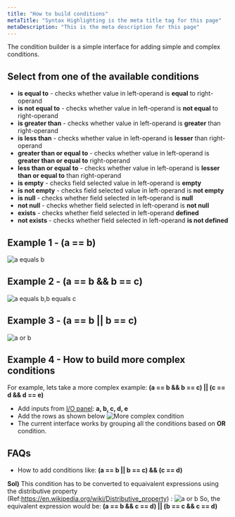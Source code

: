 ```yaml
---
title: "How to build conditions"
metaTitle: "Syntax Highlighting is the meta title tag for this page"
metaDescription: "This is the meta description for this page"
---
```


The condition builder is a simple interface for adding simple and complex conditions.

<FlowService>
  <FlowStep comment="Select left-operand by choosing a field" img="conditional-constructs/condition_builder_leftoperand.png"/>
  <FlowStep comment="Select a condition" img="conditional-constructs/condition_builder_condition.png"/>
  <FlowStep comment="Select right-operand" img="conditional-constructs/condition_builder_right_operand.png"/>
  <FlowStep comment="Add one new row with AND condition" img="conditional-constructs/condition_builder_and.png"/>
  <FlowStep comment="Add one new row with OR condition" img="conditional-constructs/condition_builder_or.png"/>
</FlowService>

## Select from one of the available conditions
* **is equal to** - checks whether value in left-operand is **equal** to right-operand 
* **is not equal to** - checks whether value in left-operand is **not equal** to right-operand
* **is greater than** - checks whether value in left-operand is **greater** than right-operand
* **is less than** - checks whether value in left-operand is **lesser** than right-operand
* **greater than or equal to** - checks whether value in left-operand is **greater than or equal to** right-operand
* **less than or equal to** - checks whether value in left-operand is **lesser than or equal to** than right-operand
* **is empty** - checks field selected value in left-operand is **empty**
* **is not empty** - checks field selected value in left-operand is **not empty**
* **is null** - checks whether field selected in left-operand is **null**
* **not null** - checks whether field selected in left-operand is **not null**
* **exists** - checks whether field selected in left-operand **defined**
* **not exists** - checks whether field selected in left-operand **is not defined**

## Example 1 - (a == b)

![a equals b](../assets/conditional-constructs/a_equals_b.gif)

## Example 2 - (a == b && b == c)

![a equals b,b equals c](../assets/conditional-constructs/and_condition.gif)

## Example 3 - (a == b || b == c)

![a or b](../assets/conditional-constructs/or_condition.gif)

## Example 4 - How to build more complex conditions
 For example, lets take a more complex example: **(a == b && b == c) || (c == d && d == e)**
 * Add inputs from [I/O panel](/define-io/1_adding_fields): **a, b, c, d, e**
 * Add the rows as shown below
![More complex condition](../assets/conditional-constructs/complex_condition.gif)
 * The current interface works by grouping all the conditions based on **OR** condition. 

## FAQs
* How to add conditions like: **(a == b || b == c) && (c == d)**  

**Sol)** This condition has to be converted to equaivalent expressions using the distributive property (Ref:https://en.wikipedia.org/wiki/Distributive_property) :
![a or b](../assets/conditional-constructs/distribution_property.png)
So, the equivalent expression would be: **(a == b && c == d) || (b == c && c == d)**
